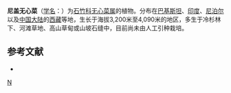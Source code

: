 {{Speciesbox
| taxon = Arenaria(植物) neelgerrensis
| binomial_authority = Wight et Arn.
}}

'''尼盖无心菜'''（[[学名|学名]]：{{lang|la|''Arenaria neelgerrensis''}}）为[[石竹科|石竹科]][[无心菜属|无心菜属]]的植物。分布在[[巴基斯坦|巴基斯坦]]、[[印度|印度]]、[[尼泊尔|尼泊尔]]以及[[中国大陆|中国大陆]]的[[西藏|西藏]]等地，生长于海拔3,200米至4,090米的地区，多生于冷杉林下、河滩草地、高山草甸或山坡石缝中，目前尚未由人工引种栽培。

== 参考文献 ==
<div class="references-small">
* {{cite web| url =http://www.bioinfo.cn/db05/KmzwSpecies.php?action=view&id=2953| title =尼盖无心菜| work =《中国高等植物数据库全库》| publisher =中国科学院微生物研究所| author =昆明植物研究所| accessdate =2009-02-23| deadurl =yes| archiveurl =https://web.archive.org/web/20160305031028/http://www.bioinfo.cn/db05/KmzwSpecies.php?action=view&id=2953| archivedate =2016-03-05}}
</div>

{{taxonbar}}
[[Category:无心菜属|N]]